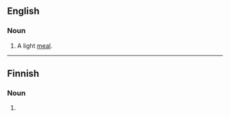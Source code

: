 ==English==

===Noun===
{{en-noun}}

# A light [[meal]].

----

==Finnish==

===Noun===
{{head|fi|noun form}}

# {{plural of|nummi|lang=fi}}